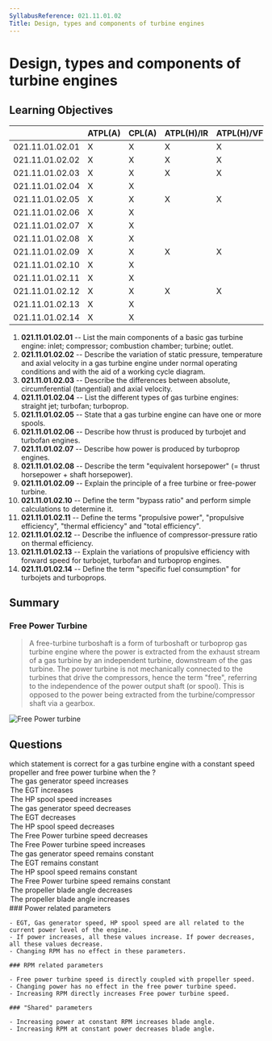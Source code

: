 ```yaml
---
SyllabusReference: 021.11.01.02
Title: Design, types and components of turbine engines
---
```


# Design, types and components of turbine engines

## Learning Objectives

|                 | ATPL(A) | CPL(A) | ATPL(H)/IR | ATPL(H)/VFR | CPL(H) | IR  | CBIR(A) |
| --------------- | ------- | ------ | ---------- | ----------- | ------ | --- | ------- |
| 021.11.01.02.01 | X       | X      | X          | X           | X      |     |         |
| 021.11.01.02.02 | X       | X      | X          | X           | X      |     |         |
| 021.11.01.02.03 | X       | X      | X          | X           | X      |     |         |
| 021.11.01.02.04 | X       | X      |            |             |        |     |         |
| 021.11.01.02.05 | X       | X      | X          | X           | X      |     |         |
| 021.11.01.02.06 | X       | X      |            |             |        |     |         |
| 021.11.01.02.07 | X       | X      |            |             |        |     |         |
| 021.11.01.02.08 | X       | X      |            |             |        |     |         |
| 021.11.01.02.09 | X       | X      | X          | X           | X      |     |         |
| 021.11.01.02.10 | X       | X      |            |             |        |     |         |
| 021.11.01.02.11 | X       | X      |            |             |        |     |         |
| 021.11.01.02.12 | X       | X      | X          | X           | X      |     |         |
| 021.11.01.02.13 | X       | X      |            |             |        |     |         |
| 021.11.01.02.14 | X       | X      |            |             |        |     |         |

1. **021.11.01.02.01** -- List the main components of a basic gas turbine
   engine: inlet; compressor; combustion chamber; turbine; outlet.
2. **021.11.01.02.02** -- Describe the variation of static pressure, temperature
   and axial velocity in a gas turbine engine under normal operating conditions
   and with the aid of a working cycle diagram.
3. **021.11.01.02.03** -- Describe the differences between absolute,
   circumferential (tangential) and axial velocity.
4. **021.11.01.02.04** -- List the different types of gas turbine engines:
   straight jet; turbofan; turboprop.
5. **021.11.01.02.05** -- State that a gas turbine engine can have one or more
   spools.
6. **021.11.01.02.06** -- Describe how thrust is produced by turbojet and
   turbofan engines.
7. **021.11.01.02.07** -- Describe how power is produced by turboprop engines.
8. **021.11.01.02.08** -- Describe the term "equivalent horsepower" (= thrust
   horsepower + shaft horsepower).
9. **021.11.01.02.09** -- Explain the principle of a free turbine or free-power
   turbine.
10. **021.11.01.02.10** -- Define the term "bypass ratio" and perform simple
    calculations to determine it.
11. **021.11.01.02.11** -- Define the terms "propulsive power", "propulsive
    efficiency", "thermal efficiency" and "total efficiency".
12. **021.11.01.02.12** -- Describe the influence of compressor-pressure ratio
    on thermal efficiency.
13. **021.11.01.02.13** -- Explain the variations of propulsive efficiency with
    forward speed for turbojet, turbofan and turboprop engines.
14. **021.11.01.02.14** -- Define the term "specific fuel consumption" for
    turbojets and turboprops.

## Summary

### Free Power Turbine

> A free-turbine turboshaft is a form of turboshaft or turboprop gas turbine
> engine where the power is extracted from the exhaust stream of a gas turbine
> by an independent turbine, downstream of the gas turbine. The power turbine is
> not mechanically connected to the turbines that drive the compressors, hence
> the term "free", referring to the independence of the power output shaft (or
> spool). This is opposed to the power being extracted from the
> turbine/compressor shaft via a gearbox.

![Free Power turbine](images/021.11.01.2-01.png)

<Source href="https://en.wikipedia.org/wiki/Free-turbine_turboshaft" />

## Questions

<Question variant="oneTwoDefinition" lo="021.11.01.02.09" id="KL83pf6Qmx">
  <Text>
    which statement is correct for a gas turbine engine with a constant speed
    propeller and free power turbine when the <Subject />?
  </Text>
  <Option id="KL83pf6Qmx-1" subject="Power setting is increased">
    The gas generator speed increases
  </Option>
  <Option id="KL83pf6Qmx-2" subject="Power setting is increased">
    The EGT increases
  </Option>
  <Option id="KL83pf6Qmx-3" subject="Power setting is increased">
    The HP spool speed increases
  </Option>
  <Option id="KL83pf6Qmx-4" subject="Power setting is decreased">
    The gas generator speed decreases
  </Option>
  <Option id="KL83pf6Qmx-5" subject="Power setting is decreased">
    The EGT decreases
  </Option>
  <Option id="KL83pf6Qmx-6" subject="Power setting is decreased">
    The HP spool speed decreases
  </Option>
  <Option id="KL83pf6Qmx-7" subject="Propeller RPM setting is decreased">
    The Free Power turbine speed decreases
  </Option>
  <Option id="KL83pf6Qmx-8" subject="Propeller RPM setting is increased">
    The Free Power turbine speed increases
  </Option>
  <Option
    id="KL83pf6Qmx-9"
    subject={["Propeller RPM setting is decreased", "Propeller RPM setting is increased"]}
  >
    The gas generator speed remains constant
  </Option>
  <Option
    id="KL83pf6Qmx-10"
    subject={["Propeller RPM setting is decreased", "Propeller RPM setting is increased"]}
  >
    The EGT remains constant
  </Option>
  <Option
    id="KL83pf6Qmx-11"
    subject={["Propeller RPM setting is decreased", "Propeller RPM setting is increased"]}
  >
    The HP spool speed remains constant
  </Option>
  <Option
    id="KL83pf6Qmx-12"
    subject={["Power setting is increased", "Power setting is decreased"]}
  >
    The Free Power turbine speed remains constant
  </Option>
  <Option
    id="KL83pf6Qmx-13"
    subject={["Power setting is decreased", "Propeller RPM setting is increased"]}
  >
    The propeller blade angle decreases
  </Option>
  <Option
    id="KL83pf6Qmx-14"
    subject={["Power setting is increased", "Propeller RPM setting is decreased"]}
  >
    The propeller blade angle increases
  </Option>
  <Explanation>
    ### Power related parameters

    - EGT, Gas generator speed, HP spool speed are all related to the current power level of the engine.
    - If power increases, all these values increase. If power decreases, all these values decrease.
    - Changing RPM has no effect in these parameters.

    ### RPM related parameters

    - Free power turbine speed is directly coupled with propeller speed.
    - Changing power has no effect in the free power turbine speed.
    - Increasing RPM directly increases Free power turbine speed.

    ### "Shared" parameters

    - Increasing power at constant RPM increases blade angle.
    - Increasing RPM at constant power decreases blade angle.

   </Explanation>
</Question>
